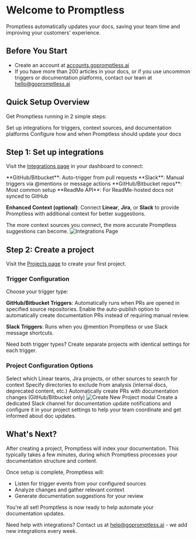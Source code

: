 # Welcome to Promptless

Promptless automatically updates your docs, saving your team time and improving your customers' experience.

## Before You Start

- Create an account at [accounts.gopromptless.ai](https://accounts.gopromptless.ai)
- If you have more than 200 articles in your docs, or if you use uncommon triggers or documentation platforms, contact our team at [hello@gopromptless.ai](mailto:hello@gopromptless.ai)

## Quick Setup Overview

Get Promptless running in 2 simple steps:

<Steps>
  <Step title="Set up integrations">
    Set up integrations for triggers, context sources, and documentation platforms
  </Step>
  
  <Step title="Create a project">
    Configure how and when Promptless should update your docs
  </Step>
</Steps>

## Step 1: Set up integrations

Visit the [Integrations page](https://app.gopromptless.ai/integrations) in your dashboard to connect:

<CardGroup cols={2}>
  <Card title="Triggers" icon="bolt">
    **GitHub/Bitbucket**: Auto-trigger from pull requests
    **Slack**: Manual triggers via @mentions or message actions
  </Card>
  
  <Card title="Documentation Platform" icon="book">
    **GitHub/Bitbucket repos**: Most common setup
    **ReadMe API**: For ReadMe-hosted docs not synced to GitHub
  </Card>
</CardGroup>

**Enhanced Context (optional)**: Connect **Linear**, **Jira**, or **Slack** to provide Promptless with additional context for better suggestions.

<Tip>
The more context sources you connect, the more accurate Promptless suggestions can become.
</Tip>

<Frame>
  <img src="./assets/integrations-page.png" alt="Integrations Page" />
</Frame>

## Step 2: Create a project

Visit the [Projects page](https://app.gopromptless.ai/projects) to create your first project.

### Trigger Configuration

Choose your trigger type:

**GitHub/Bitbucket Triggers**: Automatically runs when PRs are opened in specified source repositories. Enable the auto-publish option to automatically create documentation PRs instead of requiring manual review.
    
**Slack Triggers**: Runs when you @mention Promptless or use Slack message shortcuts.

<Info>
Need both trigger types? Create separate projects with identical settings for each trigger.
</Info>

### Project Configuration Options

<ParamField path="Context Sources" type="optional">
  Select which Linear teams, Jira projects, or other sources to search for context
</ParamField>

<ParamField path="Excluded Directories" type="optional">
  Specify directories to exclude from analysis (internal docs, deprecated content, etc.)
</ParamField>

<ParamField path="Auto-publish" type="boolean">
  Automatically create PRs with documentation changes (GitHub/Bitbucket only)
</ParamField>

<Frame>
  <img src="https://promptless-customer-doc-assets.s3.amazonaws.com/docs-images/org_2lvkgU9erOFxYhtEVVC0ymPrPdF/80863009-2671-4d86-91d6-95633becce22-new-project-modal-updated.png" alt="Create New Project modal" />
</Frame>


<Tip title="Best Practice">
Create a dedicated Slack channel for documentation update notifications and configure it in your project settings to help your team coordinate and get informed about doc updates.
</Tip>

## What's Next?

After creating a project, Promptless will index your documentation. This typically takes a few minutes, during which Promptless processes your documentation structure and content.

Once setup is complete, Promptless will:
- Listen for trigger events from your configured sources
- Analyze changes and gather relevant context
- Generate documentation suggestions for your review

<Success>
You're all set! Promptless is now ready to help automate your documentation updates.
</Success>

Need help with integrations? Contact us at [help@gopromptless.ai](mailto:help@gopromptless.ai) - we add new integrations every week.